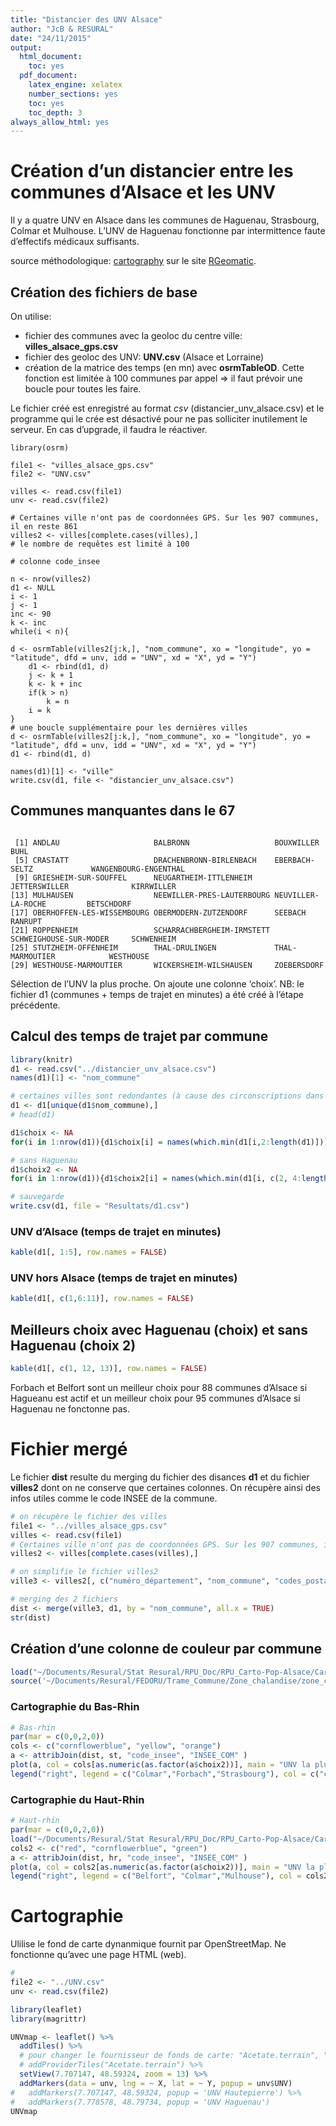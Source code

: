```yaml
---
title: "Distancier des UNV Alsace"
author: "JcB & RESURAL"
date: "24/11/2015"
output:
  html_document:
    toc: yes
  pdf_document:
    latex_engine: xelatex
    number_sections: yes
    toc: yes
    toc_depth: 3
always_allow_html: yes
---
```


Création d'un distancier entre les communes d'Alsace et les UNV
===============================================================

Il y a quatre UNV en Alsace dans les communes de Haguenau, Strasbourg, Colmar et Mulhouse. L'UNV de Haguenau fonctionne par intermittence faute d'effectifs médicaux suffisants. 

source méthodologique: [cartography](https://elementr.hypotheses.org/284) sur le site [RGeomatic](http://rgeomatic.hypotheses.org/659).

Création des fichiers de base
------------------------------
On utilise:

- fichier des communes avec la geoloc du centre ville: __villes_alsace_gps.csv__
- fichier des geoloc des UNV: __UNV.csv__ (Alsace et Lorraine)
- création de la matrice des temps (en mn) avec __osrmTableOD__. Cette fonction est limitée à 100 communes par appel => il faut prévoir une boucle pour toutes les faire.

Le fichier créé est enregistré au format _csv_ (distancier_unv_alsace.csv) et le programme qui le crée est désactivé pour ne pas solliciter inutilement le serveur. En cas d'upgrade, il faudra le réactiver.

```{}
library(osrm)

file1 <- "villes_alsace_gps.csv"
file2 <- "UNV.csv"

villes <- read.csv(file1)
unv <- read.csv(file2)

# Certaines ville n'ont pas de coordonnées GPS. Sur les 907 communes, il en reste 861
villes2 <- villes[complete.cases(villes),]
# le nombre de requêtes est limité à 100

# colonne code_insee

n <- nrow(villes2)
d1 <- NULL
i <- 1
j <- 1
inc <- 90
k <- inc
while(i < n){
    
d <- osrmTable(villes2[j:k,], "nom_commune", xo = "longitude", yo = "latitude", dfd = unv, idd = "UNV", xd = "X", yd = "Y")
    d1 <- rbind(d1, d)
    j <- k + 1
    k <- k + inc
    if(k > n)
        k = n
    i = k
}
# une boucle supplémentaire pour les dernières villes
d <- osrmTable(villes2[j:k,], "nom_commune", xo = "longitude", yo = "latitude", dfd = unv, idd = "UNV", xd = "X", yd = "Y")
d1 <- rbind(d1, d)

names(d1)[1] <- "ville"
write.csv(d1, file <- "distancier_unv_alsace.csv")

```

Communes manquantes dans le 67
------------------------------
```{}

 [1] ANDLAU                     BALBRONN                   BOUXWILLER                 BUHL                      
 [5] CRASTATT                   DRACHENBRONN-BIRLENBACH    EBERBACH-SELTZ             WANGENBOURG-ENGENTHAL     
 [9] GRIESHEIM-SUR-SOUFFEL      NEUGARTHEIM-ITTLENHEIM     JETTERSWILLER              KIRRWILLER                
[13] MULHAUSEN                  NEEWILLER-PRES-LAUTERBOURG NEUVILLER-LA-ROCHE         BETSCHDORF                
[17] OBERHOFFEN-LES-WISSEMBOURG OBERMODERN-ZUTZENDORF      SEEBACH                    RANRUPT                   
[21] ROPPENHEIM                 SCHARRACHBERGHEIM-IRMSTETT SCHWEIGHOUSE-SUR-MODER     SCHWENHEIM                
[25] STUTZHEIM-OFFENHEIM        THAL-DRULINGEN             THAL-MARMOUTIER            WESTHOUSE                 
[29] WESTHOUSE-MARMOUTIER       WICKERSHEIM-WILSHAUSEN     ZOEBERSDORF   

```

Sélection de l'UNV la plus proche. On ajoute une colonne 'choix'. NB: le fichier d1 (communes + temps de trajet en minutes) a été créé à l'étape précédente.

Calcul des temps de trajet par commune
--------------------------------------

```r
library(knitr)
d1 <- read.csv("../distancier_unv_alsace.csv")
names(d1)[1] <- "nom_commune"

# certaines villes sont redondantes (à cause des circonscriptions dans ville2)
d1 <- d1[unique(d1$nom_commune),]
# head(d1)

d1$choix <- NA
for(i in 1:nrow(d1)){d1$choix[i] = names(which.min(d1[i,2:length(d1)]))}

# sans Haguenau
d1$choix2 <- NA
for(i in 1:nrow(d1)){d1$choix2[i] = names(which.min(d1[i, c(2, 4:length(d1))]))}

# sauvegarde
write.csv(d1, file = "Resultats/d1.csv")

```

### UNV d'Alsace (temps de trajet en minutes)
```r
kable(d1[, 1:5], row.names = FALSE)
```

### UNV hors Alsace (temps de trajet en minutes)
```r
kable(d1[, c(1,6:11)], row.names = FALSE)
```



Meilleurs choix avec Haguenau (choix) et sans Haguenau (choix 2)
----------------------------------------------------------------

```r

kable(d1[, c(1, 12, 13)], row.names = FALSE)

```

Forbach et Belfort sont un meilleur choix pour 88 communes d'Alsace si Hagueanu est actif et un meilleur choix pour 95 communes d'Alsace si Haguenau ne fonctonne pas.


Fichier mergé
============

Le fichier __dist__ resulte du merging du fichier des disances __d1__ et du fichier __villes2__ dont on ne conserve que certaines colonnes. On récupère ainsi des infos utiles comme le code INSEE de la commune.

```r
# on récupère le fichier des villes
file1 <- "../villes_alsace_gps.csv"
villes <- read.csv(file1)
# Certaines ville n'ont pas de coordonnées GPS. Sur les 907 communes, il en reste 861
villes2 <- villes[complete.cases(villes),]

# on simplifie le fichier villes2
ville3 <- villes2[, c("numéro_département", "nom_commune", "codes_postaux", "code_insee", "latitude", "longitude")]

# merging des 2 fichiers
dist <- merge(ville3, d1, by = "nom_commune", all.x = TRUE)
str(dist)
```

Création d'une colonne de couleur par commune
---------------------------------------------

```r

load("~/Documents/Resural/Stat Resural/RPU_Doc/RPU_Carto-Pop-Alsace/Cartographie/Cartofile/carto67.Rda")
source('~/Documents/Resural/FEDORU/Trame_Commune/Zone_chalandise/zone_chalandise.R')

```

### Cartographie du Bas-Rhin

```r
# Bas-rhin
par(mar = c(0,0,2,0))
cols <- c("cornflowerblue", "yellow", "orange")
a <- attribJoin(dist, st, "code_insee", "INSEE_COM" )
plot(a, col = cols[as.numeric(as.factor(a$choix2))], main = "UNV la plus proche")
legend("right", legend = c("Colmar","Forbach","Strasbourg"), col = c("cornflowerblue", "yellow", "orange"), pch = 15, bty = "n")
```


### Cartographie du Haut-Rhin

```r
# Haut-rhin
par(mar = c(0,0,2,0))
load("~/Documents/Resural/Stat Resural/RPU_Doc/RPU_Carto-Pop-Alsace/Cartographie/Cartofile/carto68.Rda") # hr
cols2 <- c("red", "cornflowerblue", "green")
a <- attribJoin(dist, hr, "code_insee", "INSEE_COM" )
plot(a, col = cols2[as.numeric(as.factor(a$choix2))], main = "UNV la plus proche")
legend("right", legend = c("Belfort", "Colmar","Mulhouse"), col = cols2, pch = 15, bty = "n")
```



Cartographie
============

Ulilise le fond de carte dynanmique fournit par OpenStreetMap. Ne fonctionne qu'avec une page HTML (web).

```r
# 
file2 <- "../UNV.csv"
unv <- read.csv(file2)

library(leaflet)
library(magrittr)

UNVmap <- leaflet() %>% 
  addTiles() %>% 
  # pour changer le fournisseur de fonds de carte: "Acetate.terrain", "CartoDB.Positron"
  # addProviderTiles("Acetate.terrain") %>%
  setView(7.707147, 48.59324, zoom = 13) %>% 
  addMarkers(data = unv, lng = ~ X, lat = ~ Y, popup = unv$UNV)
#   addMarkers(7.707147, 48.59324, popup = 'UNV Hautepierre') %>% 
#   addMarkers(7.778578, 48.79734, popup = 'UNV Haguenau')
UNVmap
```

